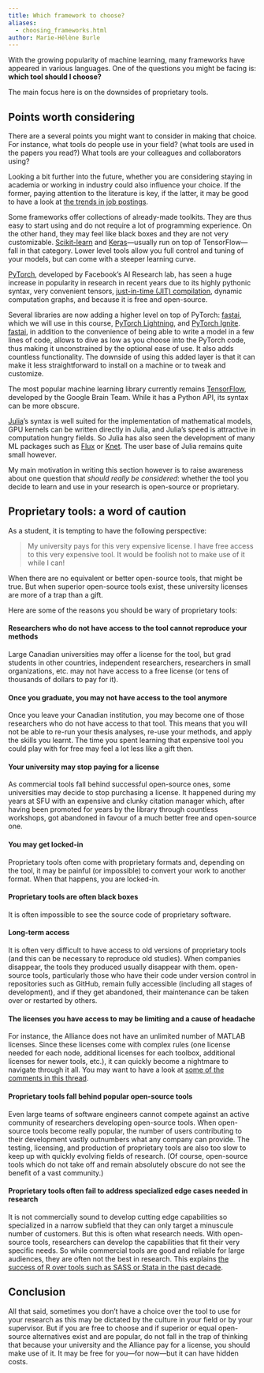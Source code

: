 ```yaml
---
title: Which framework to choose?
aliases:
  - choosing_frameworks.html
author: Marie-Hélène Burle
---
```


:::{.def}

With the growing popularity of machine learning, many frameworks have appeared in various languages. One of the questions you might be facing is: **which tool should I choose?**

The main focus here is on the downsides of proprietary tools.

:::

## Points worth considering

There are a several points you might want to consider in making that choice. For instance, what tools do people use in your field? (what tools are used in the papers you read?) What tools are your colleagues and collaborators using?

Looking a bit further into the future, whether you are considering staying in academia or working in industry could also influence your choice. If the former, paying attention to the literature is key, if the latter, it may be good to have a look at [the trends in job postings](https://www.infoworld.com/article/3518453/interested-in-machine-learning-better-learn-pytorch.html).

Some frameworks offer collections of already-made toolkits. They are thus easy to start using and do not require a lot of programming experience. On the other hand, they may feel like black boxes and they are not very customizable. [Scikit-learn](https://scikit-learn.org/stable/) and [Keras](https://keras.io/)—usually run on top of TensorFlow—fall in that category. Lower level tools allow you full control and tuning of your models, but can come with a steeper learning curve.

[PyTorch](https://pytorch.org/), developed by Facebook’s AI Research lab, has seen a huge increase in popularity in research in recent years due to its highly pythonic syntax, very convenient tensors, [just-in-time (JIT) compilation](https://en.wikipedia.org/wiki/Just-in-time_compilation), dynamic computation graphs, and because it is free and open-source.

Several libraries are now adding a higher level on top of PyTorch: [fastai](https://github.com/fastai/fastai), which we will use in this course, [PyTorch Lightning](https://github.com/PyTorchLightning/pytorch-lightning), and [PyTorch Ignite](https://github.com/pytorch/ignite). [fastai](https://github.com/fastai/fastai), in addition to the convenience of being able to write a model in a few lines of code, allows to dive as low as you choose into the PyTorch code, thus making it unconstrained by the optional ease of use. It also adds countless functionality. The downside of using this added layer is that it can make it less straightforward to install on a machine or to tweak and customize.

The most popular machine learning library currently remains [TensorFlow](https://www.tensorflow.org/), developed by the Google Brain Team. While it has a Python API, its syntax can be more obscure.

[Julia](https://julialang.org/)’s syntax is well suited for the implementation of mathematical models, GPU kernels can be written directly in Julia, and Julia’s speed is attractive in computation hungry fields. So Julia has also seen the development of many ML packages such as [Flux](https://github.com/FluxML/Flux.jl) or [Knet](https://github.com/denizyuret/Knet.jl). The user base of Julia remains quite small however.

My main motivation in writing this section however is to raise awareness about one question that *should really be considered*: whether the tool you decide to learn and use in your research is open-source or proprietary.

## Proprietary tools: a word of caution

As a student, it is tempting to have the following perspective:

> My university pays for this very expensive license. I have free access to this very expensive tool. It would be foolish not to make use of it while I can!

When there are no equivalent or better open-source tools, that might be true. But when superior open-source tools exist, these university licenses are more of a trap than a gift.

Here are some of the reasons you should be wary of proprietary tools:

#### Researchers who do not have access to the tool cannot reproduce your methods

Large Canadian universities may offer a license for the tool, but grad students in other countries, independent researchers, researchers in small organizations, etc. may not have access to a free license (or tens of thousands of dollars to pay for it).

#### Once you graduate, you may not have access to the tool anymore

Once you leave your Canadian institution, you may become one of those researchers who do not have access to that tool. This means that you will not be able to re-run your thesis analyses, re-use your methods, and apply the skills you learnt. The time you spent learning that expensive tool you could play with for free may feel a lot less like a gift then.

#### Your university may stop paying for a license

As commercial tools fall behind successful open-source ones, some universities may decide to stop purchasing a license. It happened during my years at SFU with an expensive and clunky citation manager which, after having been promoted for years by the library through countless workshops, got abandoned in favour of a much better free and open-source one.

#### You may get locked-in

Proprietary tools often come with proprietary formats and, depending on the tool, it may be painful (or impossible) to convert your work to another format. When that happens, you are locked-in.

#### Proprietary tools are often black boxes

It is often impossible to see the source code of proprietary software.

#### Long-term access

It is often very difficult to have access to old versions of proprietary tools (and this can be necessary to reproduce old studies). When companies disappear, the tools they produced usually disappear with them. open-source tools, particularly those who have their code under version control in repositories such as GitHub, remain fully accessible (including all stages of development), and if they get abandoned, their maintenance can be taken over or restarted by others.

#### The licenses you have access to may be limiting and a cause of headache

For instance, the Alliance does not have an unlimited number of MATLAB licenses. Since these licenses come with complex rules (one license needed for each node, additional licenses for each toolbox, additional licenses for newer tools, etc.), it can quickly become a nightmare to navigate through it all. You may want to have a look at [some of the comments in this thread](https://www.reddit.com/r/deeplearning/comments/g82lr9/matlab_vs_pytorch_vector_operations_on_gpu_which/).

#### Proprietary tools fall behind popular open-source tools

Even large teams of software engineers cannot compete against an active community of researchers developing open-source tools. When open-source tools become really popular, the number of users contributing to their development vastly outnumbers what any company can provide. The testing, licensing, and production of proprietary tools are also too slow to keep up with quickly evolving fields of research. (Of course, open-source tools which do not take off and remain absolutely obscure do not see the benefit of a vast community.)

#### Proprietary tools often fail to address specialized edge cases needed in research

It is not commercially sound to develop cutting edge capabilities so specialized in a narrow subfield that they can only target a minuscule number of customers. But this is often what research needs. With open-source tools, researchers can develop the capabilities that fit their very specific needs. So while commercial tools are good and reliable for large audiences, they are often not the best in research. This explains [the success of R over tools such as SASS or Stata in the past decade](https://www.tiobe.com/tiobe-index/).

## Conclusion

All that said, sometimes you don't have a choice over the tool to use for your research as this may be dictated by the culture in your field or by your supervisor. But if you are free to choose and if superior or equal open-source alternatives exist and are popular, do not fall in the trap of thinking that because your university and the Alliance pay for a license, you should make use of it. It may be free for you—for now—but it can have hidden costs.

